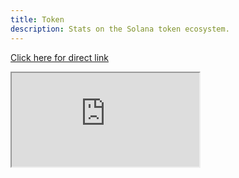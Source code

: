 ```yaml
---
title: Token
description: Stats on the Solana token ecosystem.
---
```


<a href="https://analytics.topledger.xyz/solana/public/dashboards/2qBUpgSeUYy9r8GOYVKB8IPjwvGCOKDqVqxfTKXo"> Click here for direct link </a>

<iframe 
  src="https://analytics.topledger.xyz/solana/public/dashboards/2qBUpgSeUYy9r8GOYVKB8IPjwvGCOKDqVqxfTKXo"
  style={{
    width: '100%',
    height: '100vh',
    border: 'none'
  }}
/>
